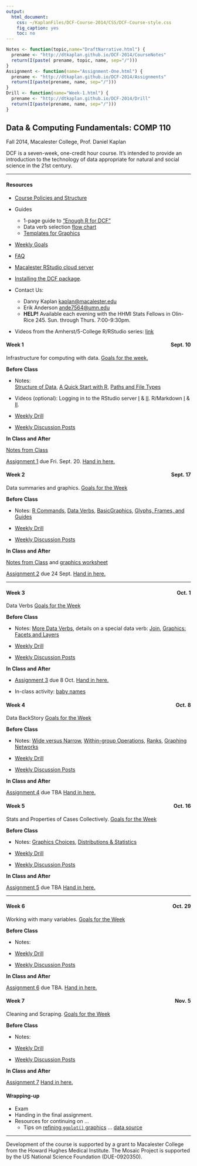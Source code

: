 ```yaml
---
output:
  html_document:
    css: ~/KaplanFiles/DCF-Course-2014/CSS/DCF-Course-style.css
    fig_caption: yes
    toc: no
---
```


<link rel="stylesheet" href="http://maxcdn.bootstrapcdn.com/bootstrap/3.2.0/css/bootstrap.min.css">
<link rel="stylesheet" href="http://maxcdn.bootstrapcdn.com/bootstrap/3.2.0/css/bootstrap-theme.min.css">
<script src="http://ajax.googleapis.com/ajax/libs/jquery/1.11.1/jquery.min.js"></script>
<script src="http://maxcdn.bootstrapcdn.com/bootstrap/3.2.0/js/bootstrap.min.js"></script>

```r
Notes <- function(topic,name="DraftNarrative.html") {
  prename <- "http://dtkaplan.github.io/DCF-2014/CourseNotes"
  return(I(paste( prename, topic, name, sep="/")))
} 
Assignment <- function(name="Assignment-One.html") {
  prename <- "http://dtkaplan.github.io/DCF-2014/Assignments"
  return(I(paste(prename, name, sep="/")))
}
Drill <- function(name="Week-1.html") {
  prename <- "http://dtkaplan.github.io/DCF-2014/Drill"
  return(I(paste(prename, name, sep="/")))
}
````

<h2>Data & Computing Fundamentals: COMP 110</h2> 

<div class="subtitle">Fall 2014, Macalester College, Prof. Daniel Kaplan</div>

DCF is a seven-week, one-credit hour course.  It's intended to provide an introduction to the technology of data appropriate for natural and social science in the 21st century. 

<hr class="syllabus">

<div class="container">
 <div class="row">
  <div class="col-sm-6 col-md-4 col-lg-3">
  
<h4>Resources</h4>

* [Course Policies and Structure](Background/StructureAndPolicies.html)
* Guides
    * 1-page guide to ["Enough R for DCF"](`r Notes("Guides","EnoughDCF.pdf")`)
    * Data verb selection [flow chart](Background/DataVerb-Worksheet.pdf)
    * [Templates for Graphics](`r Notes( "GraphingIntro", "GraphicsTemplates.html")`)
* [Weekly Goals](Background/WeeklyGoals.html)
* [FAQ](Notes/FAQ.html)
* [Macalester RStudio cloud server](http://www.macalester.edu/rstudio)
* [Installing the DCF package](Background/Installing-DCF.html).
* Contact Us:
    - Danny Kaplan <kaplan@macalester.edu>
    - Erik Anderson <ande7564@umn.edu>
    - **HELP!** Available each evening with the HHMI Stats Fellows in Olin-Rice 245. Sun. through Thurs. 7:00-9:30pm.
* Videos from the Amherst/5-College R/RStudio series: [link](http://www3.amherst.edu/~nhorton/rstudio/)  
  </div>
  <div class="col-sm-6 col-md-4 col-lg-3">

<h4 title="Wed. 10 Sept.">Week 1   &nbsp;<span style="float:right;">Sept. 10</span></h4> 

Infrastructure for computing with data. [Goals for the week.](Background/WeeklyGoals.html#week-1)

**Before Class**   

* Notes:    
    [Structure of Data](`r Notes("DataOrganization")`),
    [A Quick Start with R](`r Notes("Rbasics","R-Basics.html")`),
    [Paths and File Types](`r Notes("DataOrganization", "FileTypes.html")`)
    
* Videos (optional): Logging in to the RStudio server [I](https://www.youtube.com/watch?v=3Y_i3PxIKfg&feature=youtu.be) & [II](https://www.youtube.com/watch?v=cr5KR4wmb2U&feature=youtu.be).  R/Markdown [I](http://youtu.be/w4hLT7WyjnM) & [II](http://youtu.be/MdxNFiXm1qE).

* [Weekly Drill](`r Drill("Week-1.html")`)
* [Weekly Discussion Posts](Week-1-Discussion.html)
  
**In Class and After** 

[Notes from Class](Notes/Week-1/Week-1-Notes.html)
  
[Assignment 1](`r Assignment("Assignment-One")`) due Fri. Sept. 20. [Hand in here.](https://moodle.macalester.edu/mod/assign/view.php?id=19069)
  </div>
  <div class="clearfix visible-sm-block"></div>
   <div class="col-sm-6 col-md-4 col-lg-3">
   <h4 title="Wed. 17 Sept." >Week 2  &nbsp; <span style="float:right;">Sept. 17</span></h4>
Data summaries and graphics. [Goals for the Week](Background/WeeklyGoals.html#week-2)
   
**Before Class**   

* Notes: 
    [R Commands](`r Notes("Rbasics")`), 
    [Data Verbs](`r Notes("BasicDataCommands")`),
    [BasicGraphics](`r Notes("GraphicsConstructDeconstruct")`),
    [Glyphs, Frames, and Guides](`r Notes("GraphicsConstructDeconstruct","Glyphs.html")`)  

* [Weekly Drill](`r Drill("Week-2.html")`)
* [Weekly Discussion Posts](Week-2-Discussion.html)
  
**In Class and After**    
  
[Notes from Class](Notes/Week-2/Week-2-Notes.html) and [graphics worksheet](http://dtkaplan.github.io/DCF-2014/Exercises/ParsingGraphics/PDF-2014-09-17-DTK-101.pdf)

[Assignment 2](`r Assignment("Assignment-Two")`) due 24 Sept. [Hand in here.](https://moodle.macalester.edu/mod/assign/view.php?id=19070)

   </div>
   <div class="clearfix visible-md-block"></div>

<hr class="syllabus">

   <div class="col-sm-6 col-md-4 col-lg-3">
   <h4 title="Oct. 1" >Week 3  &nbsp;<span style="float:right;">Oct. 1</span></h4>

Data Verbs  [Goals for the Week](Background/WeeklyGoals.html#week-3)

**Before Class**   

* Notes: 
    [More Data Verbs](`r Notes("BasicDataCommands","MoreDataVerbs.html")`), details on a special data verb: [Join](`r Notes("BasicDataCommands", "Join.html")`), [Graphics: Facets and Layers](`r Notes("GraphingIntro", "GraphicsCommands.html")`)  

* [Weekly Drill](`r Drill("Week-3.html")`)
* [Weekly Discussion Posts](Week-3-Discussion.html)
  
**In Class and After**    
  
* [Assignment 3](`r Assignment("Assignment-Three")`) due 8 Oct. [Hand in here.](https://moodle.macalester.edu/mod/assign/view.php?id=19072)
* In-class activity:  [baby names](Notes/Week-3-Handout.pdf)

   </div>
   <div class="clearfix visible-sm-block"></div>
   <div class="clearfix visible-lg-block"></div>
   <div class="col-sm-6 col-md-4 col-lg-3">
   <h4 class="this-week">Week 4  &nbsp; <span style="float:right;">Oct. 8<span></h4>
Data BackStory [Goals for the Week](Background/WeeklyGoals.html#week-4)

**Before Class**   

* Notes:  [Wide versus Narrow](`r Notes("WideAndNarrow")`),  [Within-group Operations](`r Notes("BasicDataCommands","WithinGroupOperations.html")`), [Ranks](`r Notes("Rank")`), [Graphing Networks](`r Notes("Networks", "Networks.html")`)

* [Weekly Drill](`r Drill("Week-4.html")`)
* [Weekly Discussion Posts](Week-4-Discussion.html)
  
**In Class and After**    
  
[Assignment 4](`r Assignment("Assignment-Four")`) due TBA [Hand in here.](https://moodle.macalester.edu/mod/assign/view.php?id=19073)

   </div>
   <div class="col-sm-6 col-md-4 col-lg-3">
   <h4>Week 5  &nbsp;<span style="float:right;">Oct. 16</span></h4>
   
Stats and Properties of Cases Collectively. [Goals for the Week](Background/WeeklyGoals.html#week-5)

   
**Before Class**   

* Notes: [Graphics Choices](`r Notes("GraphicsChoices","DraftNarrative.html")`), [Distributions & Statistics](`r Notes("Stats","DraftNarrative.html")`)
 

* [Weekly Drill](`r Drill("Week-5.html")`)
* [Weekly Discussion Posts](Week-5-Discussion.html)
  
**In Class and After**    
  
[Assignment 5](`r Assignment("Assignment-Five")`) due TBA [Hand in here.](https://moodle.macalester.edu/mod/assign/view.php?id=19074)

 
   </div>
<hr class="syllabus">

   <div class="clearfix visible-sm-block"></div>
   <div class="clearfix visible-md-block"></div>

   <div class="col-sm-6 col-md-4 col-lg-3">
   <h4>Week 6   &nbsp;<span style="float:right;">Oct. 29</span></h4>

Working with many variables. [Goals for the Week](Background/WeeklyGoals.html#week-6)
   
**Before Class**   

* Notes: 
 

* [Weekly Drill](`r Drill("Week-6.html")`)
* [Weekly Discussion Posts](Week-6-Discussion.html)
  
**In Class and After**    
  
[Assignment 6](`r Assignment("Assignment-Six")`) due TBA. [Hand in here.](https://moodle.macalester.edu/mod/assign/view.php?id=19075)

   </div>
   <div class="col-sm-6 col-md-4 col-lg-3">
   <h4>Week 7   &nbsp; <span style="float:right;">Nov. 5</span></h4>
Cleaning and Scraping. [Goals for the Week](Background/WeeklyGoals.html#week-7)

**Before Class**   

* Notes: 
 

* [Weekly Drill](`r Drill("Week-7.html")`)
* [Weekly Discussion Posts](Week-7-Discussion.html)
  
**In Class and After**    
  
[Assignment 7](`r Assignment("Assignment-Seven")`) [Hand in here.](https://moodle.macalester.edu/mod/assign/view.php?id=19076)
   
   </div>
   <div class="clearfix visible-sm-block"></div>
   <div class="clearfix visible-lg-block"></div>
   <div class="col-sm-6 col-md-4 col-lg-3">
   <h4>Wrapping-up</h4>

* Exam
* Handing in the final assignment.
* Resources for continuing on ...
    * Tips on [refining `ggplot()` graphics](http://zevross.com/blog/2014/08/04/beautiful-plotting-in-r-a-ggplot2-cheatsheet-3/) ... [data source](http://www.ihapss.jhsph.edu/data/NMMAPS/Data/data_download_gz.htm)
   </div>
   <div class="clearfix visible-md-block"></div>
  </div>
 </div>

<hr class="syllabus">

Development of the course is supported by a grant to Macalester College from the Howard Hughes Medical Institute.  The Mosaic Project is supported by the US National Science Foundation (DUE-0920350).



